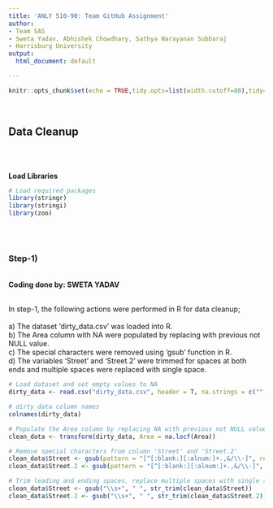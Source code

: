 ---
title: 'ANLY 510-90: Team GitHub Assignment'
author:
- Team SAS
- Sweta Yadav, Abhishek Chowdhary, Sathya Narayanan Subbaraj
- Harrisburg University
output:
  html_document: default

---

```{r setup, include=FALSE}
knitr::opts_chunk$set(echo = TRUE,tidy.opts=list(width.cutoff=80),tidy=TRUE, warning = FALSE)

```
<br>

## Data Cleanup
<br>
<br>

**Load Libraries **

```{r}

# Load required packages
library(stringr)
library(stringi)
library(zoo)

```
<br>
<br>


### Step-1)
<br>
**Coding done by: SWETA YADAV **
<br>
<br>

In step-1, the following actions were performed in R for data cleanup;
<br>
<br>
a) The dataset 'dirty_data.csv' was loaded into R.
<br>
b) The Area column with NA were populated by replacing with previous not NULL value.
<br>
c) The special characters were removed using 'gsub' function in R.
<br>
d) The variables 'Street' and 'Street.2' were trimmed for spaces at both ends and multiple spaces were replaced with single space.
<br>

```{r}

# Load dataset and set empty values to NA
dirty_data <- read.csv("dirty_data.csv", header = T, na.strings = c("","NA"))

# dirty_data column names
colnames(dirty_data)

# Populate the Area column by replacing NA with previous not NULL value
clean_data <- transform(dirty_data, Area = na.locf(Area))

# Remove special characters from column 'Street' and 'Street.2'
clean_data$Street <- gsub(pattern = "[^[:blank:][:alnum:]+.,&/\\-]", replacement = " ", clean_data$Street)
clean_data$Street.2 <- gsub(pattern = "[^[:blank:][:alnum:]+.,&/\\-]", replacement = " ", clean_data$Street.2)

# Trim leading and ending spaces, replace multiple spaces with single space
clean_data$Street <- gsub("\\s+", " ", str_trim(clean_data$Street))
clean_data$Street.2 <- gsub("\\s+", " ", str_trim(clean_data$Street.2))




```
<br>
<br>

